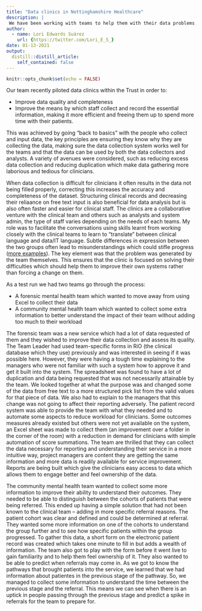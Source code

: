 ```yaml
---
title: "Data clinics in Nottinghamshire Healthcare"
description: |
 We have been working with teams to help them with their data problems. This post describes some of the clinics and what has come about as a result of this work.
author:
  - name: Lori Edwards Suárez
    url: {https://twitter.com/Lori_E_S_}
date: 01-13-2021
output:
  distill::distill_article:
    self_contained: false
---
```


```r
knitr::opts_chunk$set(echo = FALSE)
```

Our team recently piloted data clinics within the Trust in order to:

* Improve data quality and completeness 
* Improve the means by which staff collect and record the essential information, making it more efficient and freeing them up to spend more time with their patients.

This was achieved by going "back to basics" with the people who collect and input data, the key principles are ensuring they know why they are collecting the data, making sure the data collection system works well for the teams and that the data can be used by both the data collectors and analysts. A variety of avenues were considered, such as reducing excess data collection and reducing duplication which make data gathering more laborious and tedious for clinicians. 

When data collection is difficult for clinicians it often results in the data not being filled properly, correcting this increases the accuracy and completeness of the dataset. Structuring clinical records and decreasing their reliaance on free text input is also beneficial for data analysis but is also often faster and easier for clinical staff. The clinics are a collaborative venture with the clinical team and others such as analysts and system admin, the type of staff varies depending on the needs of each teams. My role was to facilitate the conversations using skills learnt from working closely with the clinical teams to learn to "translate" between clinical language and data/IT language. Subtle differences in expression between the two groups often lead to misunderstandings which could stifle progress ([more examples](https://analystinthewild.wordpress.com/2020/08/09/lost-in-translation/)). The key element was that the problem was generated by the team themselves. This ensures that the clinic is focused on solving their difficulties which should help them to improve their own systems rather than forcing a change on them.

As a test run we had two teams go through the process:

* A forensic mental health team which wanted to move away from using Excel to collect their data 
* A community mental health team which wanted to collect some extra information to better understand the impact of their team without adding too much to their workload

The forensic team was a new service which had a lot of data requested of them and they wished to improve their data collection and assess its quality. The Team Leader had used team-specific forms in RiO (the clinical database which they use) previously and was interested in seeing if it was possible here. However, they were having a tough time explaining to the managers who were not familiar with such a system how to approve it and get it built into the system. The spreadsheet was found to have a lot of duplication and data being requested that was not necessarily attainable by the team. We looked together at what the purpose was and changed some of the data from free text to a more structured pick list from the valid values for that piece of data. We also had to explain to the managers that this change was not going to affect their reporting adversely. The patient record system was able to provide the team with what they needed and to automate some aspects to reduce workload for clinicians. Some outcomes measures already existed but others were not yet available on the system, an Excel sheet was made to collect them (an improvement over a folder in the corner of the room) with a reduction in demand for clinicians with simple automation of score summations. The team are thrilled that they can collect the data necessary for reporting and understanding their service in a more intuitive way, project managers are content they are getting the same information and more data is readily available for service improvement. Reports are being built which give the clinicians easy access to data which allows them to engage better and feel ownership of the data.

The community mental health team wanted to collect some more information to improve their ability to understand their outcomes. They needed to be able to distinguish between the cohorts of patients that were being referred. This ended up having a simple solution that had not been known to the clinical team – adding in more specific referral reasons. The patient cohort was clear and defined and could be determined at referral. They wanted some more information on one of the cohorts to understand the group further and to see how specific patients within the group progressed. To gather this data, a short form on the electronic patient record was created which takes one minute to fill in but adds a wealth of information. The team also got to play with the form before it went live to gain familiarity and to help them feel ownership of it. They also wanted to be able to predict when referrals may come in. As we got to know the pathways that brought patients into the service, we learned that we had information about patientes in the previous stage of the pathway. So, we managed to collect some information to understand the time between the previous stage and the referral. This means we can see when there is an uptick in people passing through the previous stage and predict a spike in referrals for the team to prepare for.
